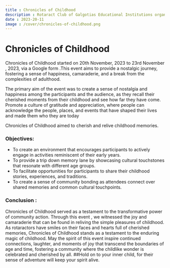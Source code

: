 ```yaml
---
title : Chronicles of Childhood
description : Rotaract Club of Galgotias Educational Institutions organized "Chronicles of Childhood" encouraging people to share their cherished moments from their childhood and relive their memories.  
date : 2023-20-11
image : /cover/chronicles-of-childhood.png
---
```


# Chronicles of Childhood
Chronicles of Childhood started on 20th November, 2023 to 23rd November , 2023, via a Google form .This event aims to provide a nostalgic journey, fostering a sense of happiness, camaraderie, and a break from the complexities of adulthood.

The primary aim of the event was to create a sense of nostalgia and happiness among the participants and the audience, as they recall their cherished moments from their childhood and see how far they have come. Promote a culture of gratitude and appreciation, where people can acknowledge the people, places, and events that have shaped their lives and made them who they are today

Chronicles of Childhood aimed to cherish and relive childhood memories.

### Objectives:
- To create an environment that encourages participants to actively engage in activities reminiscent of their early years.
- To provide a trip down memory lane by showcasing cultural touchstones that resonate with different age groups.
- To facilitate opportunities for participants to share their childhood stories, experiences, and traditions.
- To create a sense of community bonding as attendees connect over shared memories and common cultural touchpoints.

### Conclusion :
Chronicles of Childhood served as a testament to the transformative power of community action. Through this event , we witnessed the joy and camaraderie that can be found in reliving the simple pleasures of childhood. As rotaractors have smiles on their faces and hearts full of cherished memories, Chronicles of Childhood stands as a testament to the enduring magic of childhood. May the spirit of this event inspire continued connections, laughter, and moments of joy that transcend the boundaries of age and time, fostering a community where the childlike wonder is celebrated and cherished by all.
##Hold on to your inner child, for their sense of adventure will keep your spirit alive.